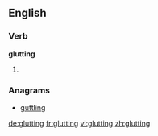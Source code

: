 ==English==

===Verb===
'''glutting'''

# {{present participle of|glut}}

===Anagrams===
* [[guttling#English|guttling]]

[[de:glutting]]
[[fr:glutting]]
[[vi:glutting]]
[[zh:glutting]]